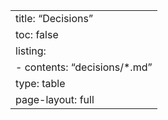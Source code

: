 ---
title: "Decisions"
toc: false
listing: 
  - contents: "decisions/*.md"
    type: table
page-layout: full
---